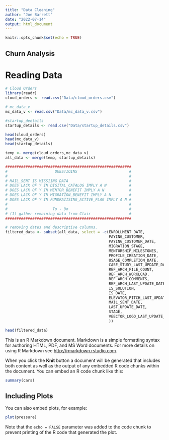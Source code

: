 ```yaml
---
title: "Data Cleaning"
author: "Joe Barrett"
date: "2022-07-14"
output: html_document
---
```


```r
knitr::opts_chunk$set(echo = TRUE)
```

## Churn Analysis

# Reading Data

```r
# Cloud Orders
library(readr)
cloud_orders <- read.csv("Data/cloud_orders.csv")

# mc_data_v
mc_data_v <- read.csv("Data/mc_data_v.csv")

#startup_deetails
startup_details <- read.csv("Data/startup_details.csv")

head(cloud_orders)
head(mc_data_v)
head(startup_details)

```

```r
temp <- merge(cloud_orders,mc_data_v)
all_data <- merge(temp, startup_details)

########################################################
#                     QUESTIOINS                       #           
#                                                      #
# MAIL_SENT IS MISSIING DATA                           #
# DOES LACK OF Y IN DIGITAL_CATALOG IMPLY A N          #
# DOES LACK OF Y IN MENTOR_BENEFIT IMPLY A N           #
# DOES LACK OF Y IN MIGRATION_BENEFIT IMPLY A N        #
# DOES LACK OF Y IN FUNDRAIISING_ACTIVE_FLAG IMPLY A N #
#                                                      #
#                    To - Do                           #
# (1) gather remaining data from Clair                 #
########################################################

# removing dates and descriptive columns.
filtered_data <- subset(all_data, select = -c(ENROLLMENT_DATE,
                                              PAYING_CUSTOMER,
                                              PAYING_CUSTOMER_DATE,
                                              MIGRATION_STAGE,
                                              MENTORSHIP_MILESTONES,
                                              PROFILE_CREATION_DATE,
                                              USAGE_COMPLETION_DATE,
                                              CASE_STUDY_LAST_UPDATE_DATE,
                                              REF_ARCH_FILE_COUNT,
                                              REF_ARCH_WORKLOAD,
                                              REF_ARCH_COMMENTS,
                                              REF_ARCH_LAST_UPDATE_DATE,
                                              IS_SOLUTION,
                                              IS_DATE,
                                              ELEVATOR_PITCH_LAST_UPDATE_DATE,
                                              MAIL_SENT_DATE,
                                              LAST_UPDATE_DATE,
                                              STAGE,
                                              VEECTOR_LOGO_LAST_UPDATE_DATE
                                              ))

head(filtered_data)


```



This is an R Markdown document. Markdown is a simple formatting syntax for authoring HTML, PDF, and MS Word documents. For more details on using R Markdown see <http://rmarkdown.rstudio.com>.

When you click the **Knit** button a document will be generated that includes both content as well as the output of any embedded R code chunks within the document. You can embed an R code chunk like this:

```r
summary(cars)
```

## Including Plots

You can also embed plots, for example:

```r
plot(pressure)
```

Note that the `echo = FALSE` parameter was added to the code chunk to prevent printing of the R code that generated the plot.
